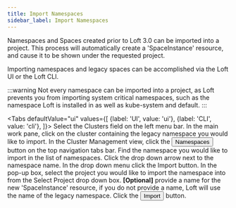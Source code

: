 ```yaml
---
title: Import Namespaces
sidebar_label: Import Namespaces
---
```



Namespaces and Spaces created prior to Loft 3.0 can be imported into a project. This process will
automatically create a 'SpaceInstance' resource, and cause it to be shown under the
requested project.

Importing namespaces and legacy spaces can be accomplished via the Loft UI or the Loft CLI.

:::warning
Not every namespace can be imported into a project, as Loft prevents you from importing system critical namespaces, such as the namespace Loft is installed in as well as kube-system and default.
:::

<Tabs
    defaultValue="ui"
    values={[
        {label: 'UI', value: 'ui'},
        {label: 'CLI', value: 'cli'},
    ]}>
    <TabItem value="ui">
        <Flow id="import-namespace">
            <Step>
                Select the <NavStep>Clusters</NavStep> field on the left menu bar.
            </Step>
            <Step>
                In the main work pane, click on the cluster containing the legacy namespace
                you would like to import.
            </Step>
            <Step>
                In the Cluster Management view, click the <Button>Namespaces</Button>
                button on the top navigation tabs bar.
            </Step>
            <Step>
                Find the namespace you would like to import in the list of namespaces. Click
                the drop down arrow next to the namespace name. In the drop down menu click the
                <Label>Import</Label> button.
            </Step>
            <Step>
                In the pop-up box, select the project you would like to import the namespace into from
                the <Label>Select Project</Label> drop down box.
            </Step>
            <Step>
                <b>[Optional]</b> provide a name for the new 'SpaceInstance' resource,
                if you do not provide a name, Loft will use the name of the legacy namespace.
            </Step>
            <Step>
                Click the <Button>Import</Button> button.
            </Step>
        </Flow>
    </TabItem>
    <TabItem value="cli">
        <PartialNamespaceImportCLI/>
    </TabItem>
</Tabs>
